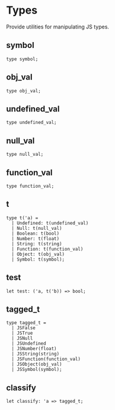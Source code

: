 # Types

<Intro>

Provide utilities for manipulating JS types.

</Intro>

## symbol

```re sig
type symbol;
```

## obj_val

```re sig
type obj_val;
```

## undefined_val

```re sig
type undefined_val;
```

## null_val

```re sig
type null_val;
```

## function_val

```re sig
type function_val;
```

## t

```re sig
type t('a) =
  | Undefined: t(undefined_val)
  | Null: t(null_val)
  | Boolean: t(bool)
  | Number: t(float)
  | String: t(string)
  | Function: t(function_val)
  | Object: t(obj_val)
  | Symbol: t(symbol);
```

## test

```re sig
let test: ('a, t('b)) => bool;
```

## tagged_t

```re sig
type tagged_t =
  | JSFalse
  | JSTrue
  | JSNull
  | JSUndefined
  | JSNumber(float)
  | JSString(string)
  | JSFunction(function_val)
  | JSObject(obj_val)
  | JSSymbol(symbol);
```

## classify

```re sig
let classify: 'a => tagged_t;
```
